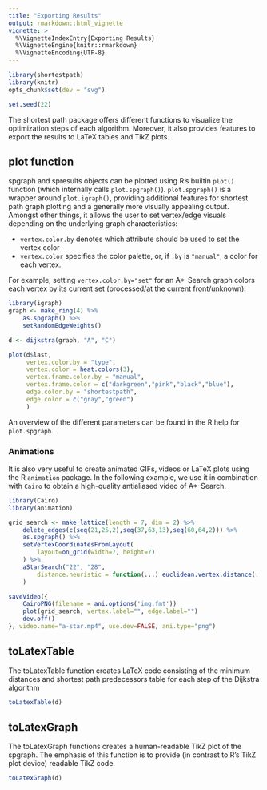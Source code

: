 ```yaml
---
title: "Exporting Results"
output: rmarkdown::html_vignette
vignette: >
  %\VignetteIndexEntry{Exporting Results}
  %\VignetteEngine{knitr::rmarkdown}
  %\VignetteEncoding{UTF-8}
---
```

```r
library(shortestpath)
library(knitr)
opts_chunk$set(dev = "svg")
```
```r
set.seed(22)
```
The shortest path package offers different functions to visualize the optimization steps of each algorithm. Moreover, it also provides features to export the results to LaTeX tables and TikZ plots.

## plot function
spgraph and spresults objects can be plotted using R's builtin `plot()` function (which internally calls `plot.spgraph()`). `plot.spgraph()` is a wrapper around `plot.igraph()`, providing additional features for shortest path graph plotting and a generally more visually appealing output. Amongst other things, it allows the user to set vertex/edge visuals depending on the underlying graph characteristics:

- `vertex.color.by` denotes which attribute should be used to set the vertex color
- `vertex.color` specifies the color palette, or, if `.by` is `"manual"`, a color for each vertex.

For example, setting `vertex.color.by="set"` for an A*-Search graph colors each vertex by its current set (processed/at the current front/unknown).

```r
library(igraph)
graph <- make_ring(4) %>%
    as.spgraph() %>%
    setRandomEdgeWeights()

d <- dijkstra(graph, "A", "C")

plot(d$last, 
     vertex.color.by = "type", 
     vertex.color = heat.colors(3),
     vertex.frame.color.by = "manual", 
     vertex.frame.color = c("darkgreen","pink","black","blue"),
     edge.color.by = "shortestpath", 
     edge.color = c("gray","green")
     )
```  
  
An overview of the different parameters can be found in the R help for `plot.spgraph`.

### Animations

It is also very useful to create animated GIFs, videos or LaTeX plots using the R `animation` package. In the following example, we use it in combination with `Cairo` to obtain a high-quality antialiased video of A*-Search.

```r
library(Cairo)
library(animation)

grid_search <- make_lattice(length = 7, dim = 2) %>%
    delete_edges(c(seq(21,25,2),seq(37,63,13),seq(60,64,2))) %>%
    as.spgraph() %>%
    setVertexCoordinatesFromLayout(
        layout=on_grid(width=7, height=7)
    ) %>%
    aStarSearch("22", "28", 
        distance.heuristic = function(...) euclidean.vertex.distance(...) ** 2
    )

saveVideo({
    CairoPNG(filename = ani.options('img.fmt'))
    plot(grid_search, vertex.label="", edge.label="")
    dev.off()
}, video.name="a-star.mp4", use.dev=FALSE, ani.type="png")
```

## toLatexTable
The toLatexTable function creates LaTeX code consisting of the minimum distances and shortest path predecessors table for each step of the Dijkstra algorithm  

```r
toLatexTable(d)
```

## toLatexGraph
The toLatexGraph functions creates a human-readable TikZ plot of the spgraph. The emphasis of this function is to provide (in contrast to R's TikZ plot device) readable TikZ code. 
```r
toLatexGraph(d)
```
